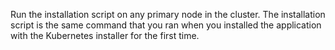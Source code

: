 Run the installation script on any primary node in the cluster. The installation script is the same command that you ran when you installed the application with the Kubernetes installer for the first time.
